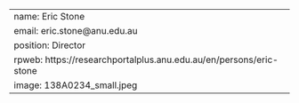 ---
name: Eric Stone
email: eric.stone@anu.edu.au
position: Director
rpweb: https://researchportalplus.anu.edu.au/en/persons/eric-stone
image: 138A0234_small.jpeg
---